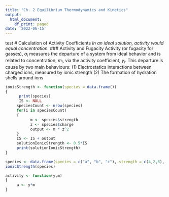 ```yaml
---
title: "Ch. 2 Equilibrium Thermodynamics and Kinetics"
output:
  html_document:
    df_print: paged
date: '2022-06-15'
---
```

test
# Calculation of Activity Coefficients
*In an ideal solution, activity would equal concentration.* 
### Activity and Fugacity
Activity (or fugacity for gasses), *a~i~* measures the departure of a system from ideal behavior and is related to concentration, *m~i~*, via the activity coefficient, *γ~i~*.
This departure is cause by two main behaviours:
(1) Electrostatics interactions between charged ions,  measured by ionic strength
(2) The formation of hydration shells around ions

```r
ionicStrength <- function(species = data.frame())
{
      print(species)
      IS <- NULL
     speciesCount <- nrow(species)
     for(i in speciesCount)
     {
           m <- species$strength
           z <- species$charge
           output <- m * z^2
     }
     IS <- IS + output
     solutionIonicStrength <- 0.5*IS
     print(solutionIonicStrength)
}

species <- data.frame(species = c("a", "b", "c"), strength = c(4,2,6), charge = c(1,2,3))
ionicStrength(species)

activity <- function(y,m)
{
     a <- y*m  
}
```

